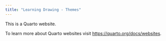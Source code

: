 ```yaml
---
title: "Learning Drawing - Themes"
---
```


This is a Quarto website.

To learn more about Quarto websites visit <https://quarto.org/docs/websites>.


